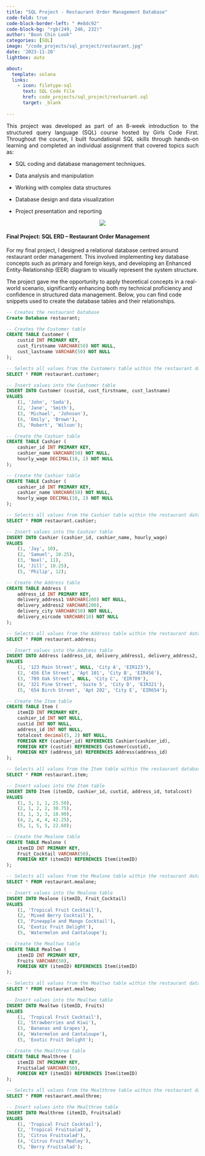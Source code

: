 ```yaml
---
title: "SQL Project - Restaurant Order Management Database"
code-fold: true
code-block-border-left: " #e8dc92"
code-block-bg: "rgb(249, 246, 232)"
author: "Boon Chin Look"
categories: [SQL]
image: "/code_projects/sql_project/restaurant.jpg"
date: '2023-11-20'
lightbox: auto

about:
  template: solana
  links:
    - icon: filetype-sql
      text: SQL Code File
      href: code_projects/sql_project/restuarant.sql
      target: _blank
        
---
```


::: {style="text-align: justify;"}
This project was developed as part of an 8-week introduction to the structured query language (SQL) course hosted by Girls Code First. Throughout the course, I built foundational SQL skills through hands-on learning and completed an individual assignment that covered topics such as:

* SQL coding and database management techniques.

* Data analysis and manipulation

* Working with complex data structures

* Database design and data visualization

* Project presentation and reporting
::: 

::: {style="text-align: center;"}
![](/code_projects/sql_project/erd.png){.gallery}
:::

####  Final Project: SQL ERD – Restaurant Order Management
For my final project, I designed a relational database centred around restaurant order management. This involved implementing key database concepts such as primary and foreign keys, and developing an Enhanced Entity-Relationship (EER) diagram to visually represent the system structure.

The project gave me the opportunity to apply theoretical concepts in a real-world scenario, significantly enhancing both my technical proficiency and confidence in structured data management.
Below, you can find code snippets used to create the database tables and their relationships.

```.sql
-- Creates the restaurant Database
Create Database restaurant;
```

```.sql
-- Creates the Customer table
CREATE TABLE Customer (
    custid INT PRIMARY KEY,
    cust_firstname VARCHAR(50) NOT NULL,
    cust_lastname VARCHAR(50) NOT NULL
);

```

```.sql
-- Selects all values from the Customers table within the restaurant database
SELECT * FROM restaurant.customer;
```

```.sql
-- Insert values into the Customer table
INSERT INTO Customer (custid, cust_firstname, cust_lastname)
VALUES
    (1, 'John', 'Soda'),
    (2, 'Jane', 'Smith'),
    (3, 'Michael', 'Johnson'),
    (4, 'Emily', 'Brown'),
    (5, 'Robert', 'Wilson');
```

```.sql
-- Create the Cashier table
CREATE TABLE Cashier (
    cashier_id INT PRIMARY KEY,
    cashier_name VARCHAR(50) NOT NULL,
    hourly_wage DECIMAL(10, 2) NOT NULL
);
```

```.sql
-- Create the Cashier table
CREATE TABLE Cashier (
    cashier_id INT PRIMARY KEY,
    cashier_name VARCHAR(50) NOT NULL,
    hourly_wage DECIMAL(10, 2) NOT NULL
);
```

```.sql
-- Selects all values from the Cashier table within the restaurant database
SELECT * FROM restaurant.cashier; 
```

```.sql
-- Insert values into the Cashier table
INSERT INTO Cashier (cashier_id, cashier_name, hourly_wage)
VALUES
    (1, 'Jay', 10),
    (2, 'Samuel', 10.25),
    (3, 'Noel', 11),
    (4, 'Jill', 10.25),
    (5, 'Philip', 12);
```

```.sql
-- Create the Address table
CREATE TABLE Address (
    address_id INT PRIMARY KEY,
    delivery_address1 VARCHAR(200) NOT NULL,
    delivery_address2 VARCHAR(200),
    delivery_city VARCHAR(50) NOT NULL,
    delivery_eircode VARCHAR(10) NOT NULL
);
```

```.sql
-- Selects all values from the Address table within the restaurant database
SELECT * FROM restaurant.address;
```

```.sql
-- Insert values into the Address table
INSERT INTO Address (address_id, delivery_address1, delivery_address2, delivery_city, delivery_eircode)
VALUES
    (1, '123 Main Street', NULL, 'City A', 'EIR123'),
    (2, '456 Elm Street', 'Apt 101', 'City B', 'EIR456'),
    (3, '789 Oak Street', NULL, 'City C', 'EIR789'),
    (4, '321 Pine Street', 'Suite 5', 'City D', 'EIR321'),
    (5, '654 Birch Street', 'Apt 202', 'City E', 'EIR654');
```

```.sql
-- Create the Item table
CREATE TABLE Item (
    itemID INT PRIMARY KEY,
    cashier_id INT NOT NULL,
    custid INT NOT NULL,
    address_id INT NOT NULL,
    totalcost decimal(5, 2) NOT NULL,
    FOREIGN KEY (cashier_id) REFERENCES Cashier(cashier_id),
    FOREIGN KEY (custid) REFERENCES Customer(custid),
    FOREIGN KEY (address_id) REFERENCES Address(address_id)
);
```

```.sql
-- Selects all values from the Item table within the restaurant database
SELECT * FROM restaurant.item;
```

```.sql
-- Insert values into the Item table
INSERT INTO Item (itemID, cashier_id, custid, address_id, totalcost)
VALUES
    (1, 3, 1, 1, 25.50),
    (2, 1, 2, 2, 30.75),
    (3, 1, 3, 3, 18.90),
    (4, 2, 4, 4, 42.25),
    (5, 1, 5, 5, 22.60);
```

```.sql
-- Create the Mealone table
CREATE TABLE Mealone (
    itemID INT PRIMARY KEY,
    Fruit_Cocktail VARCHAR(50),
    FOREIGN KEY (itemID) REFERENCES Item(itemID)
);
```

```.sql
-- Selects all values from the Mealone table within the restaurant database
SELECT * FROM restaurant.mealone;
```

```.sql
-- Insert values into the Mealone table
INSERT INTO Mealone (itemID, Fruit_Cocktail)
VALUES
    (1, 'Tropical Fruit Cocktail'),
    (2, 'Mixed Berry Cocktail'),
    (3, 'Pineapple and Mango Cocktail'),
    (4, 'Exotic Fruit Delight'),
    (5, 'Watermelon and Cantaloupe');
```

```.sql
-- Create the Mealtwo table
CREATE TABLE Mealtwo (
    itemID INT PRIMARY KEY,
    Fruits VARCHAR(50),
    FOREIGN KEY (itemID) REFERENCES Item(itemID)
);
```

```.sql
-- Selects all values from the Mealtwo table within the restaurant database
SELECT * FROM restaurant.mealtwo;
```

```.sql
-- Insert values into the Mealtwo table
INSERT INTO Mealtwo (itemID, Fruits)
VALUES
    (1, 'Tropical Fruit Cocktail'),
    (2, 'Strawberries and Kiwi'),
    (3, 'Bananas and Grapes'),
    (4, 'Watermelon and Cantaloupe'),
    (5, 'Exotic Fruit Delight');
```

```.sql
-- Create the Mealthree table
CREATE TABLE Mealthree (
    itemID INT PRIMARY KEY,
    Fruitsalad VARCHAR(50),
    FOREIGN KEY (itemID) REFERENCES Item(itemID)
);
```

```.sql
-- Selects all values from the Mealthree table within the restaurant database
SELECT * FROM restaurant.mealthree;
```

```.sql
-- Insert values into the Mealthree table
INSERT INTO Mealthree (itemID, Fruitsalad)
VALUES
    (1, 'Tropical Fruit Cocktail'),
    (2, 'Tropical Fruitsalad'),
    (3, 'Citrus Fruitsalad'),
    (4, 'Citrus Fruit Medley'),
    (5, 'Berry Fruitsalad');
```